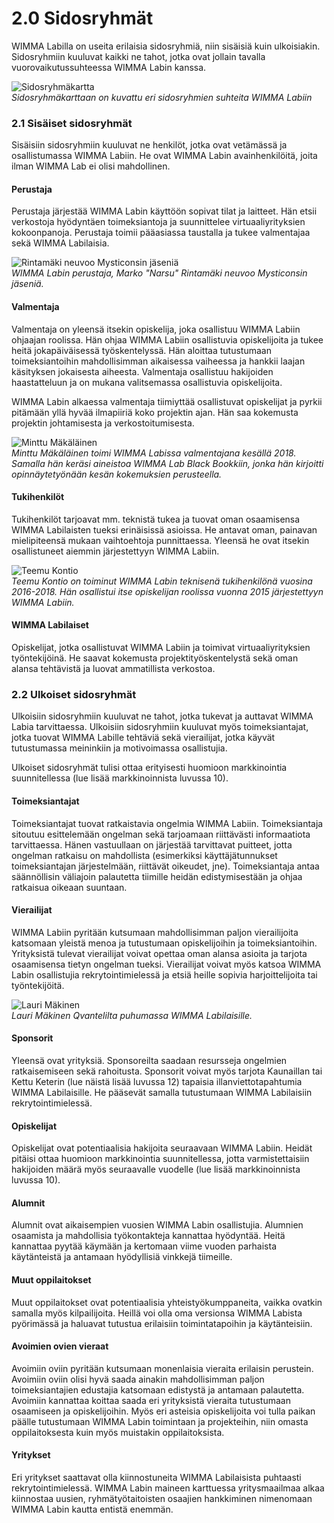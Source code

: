 # 2.0 Sidosryhmät
WIMMA Labilla on useita erilaisia sidosryhmiä, niin sisäisiä kuin ulkoisiakin. Sidosryhmiin kuuluvat kaikki ne tahot, jotka ovat jollain tavalla vuorovaikutussuhteessa WIMMA Labin kanssa.

![Sidosryhmäkartta](../images/image004.jpg)  
*Sidosryhmäkarttaan on kuvattu eri sidosryhmien suhteita WIMMA Labiin*

### 2.1 Sisäiset sidosryhmät
Sisäisiin sidosryhmiin kuuluvat ne henkilöt, jotka ovat vetämässä ja osallistumassa WIMMA Labiin. He ovat WIMMA Labin avainhenkilöitä, joita ilman WIMMA Lab ei olisi mahdollinen.

#### Perustaja
Perustaja järjestää WIMMA Labin käyttöön sopivat tilat ja laitteet. Hän etsii verkostoja hyödyntäen toimeksiantoja ja suunnittelee virtuaaliyrityksien kokoonpanoja. Perustaja toimii pääasiassa taustalla ja tukee valmentajaa sekä WIMMA Labilaisia.

![Rintamäki neuvoo Mysticonsin jäseniä](../images/image005.jpg)  
*WIMMA Labin perustaja, Marko "Narsu" Rintamäki neuvoo Mysticonsin jäseniä.*

#### Valmentaja
Valmentaja on yleensä itsekin opiskelija, joka osallistuu WIMMA Labiin ohjaajan roolissa. Hän ohjaa WIMMA Labiin osallistuvia opiskelijoita ja tukee heitä jokapäiväisessä työskentelyssä. Hän aloittaa tutustumaan toimeksiantoihin mahdollisimman aikaisessa vaiheessa ja hankkii laajan käsityksen jokaisesta aiheesta. Valmentaja osallistuu hakijoiden haastatteluun ja on mukana valitsemassa osallistuvia opiskelijoita. 

WIMMA Labin alkaessa valmentaja tiimiyttää osallistuvat opiskelijat ja pyrkii pitämään yllä hyvää ilmapiiriä koko projektin ajan. Hän saa kokemusta projektin johtamisesta ja verkostoitumisesta.

![Minttu Mäkäläinen](../images/image006.jpg)  
*Minttu Mäkäläinen toimi WIMMA Labissa valmentajana kesällä 2018. Samalla hän keräsi aineistoa WIMMA Lab Black Bookkiin, jonka hän kirjoitti opinnäytetyönään kesän kokemuksien perusteella.*

#### Tukihenkilöt 
Tukihenkilöt tarjoavat mm. teknistä tukea ja tuovat oman osaamisensa WIMMA Labilaisten tueksi erinäisissä asioissa. He antavat oman, painavan mielipiteensä mukaan vaihtoehtoja punnittaessa. Yleensä he ovat itsekin osallistuneet aiemmin järjestettyyn WIMMA Labiin.

![Teemu Kontio](../images/image007.jpg)   
*Teemu Kontio on toiminut WIMMA Labin teknisenä tukihenkilönä vuosina 2016-2018. Hän osallistui itse opiskelijan roolissa vuonna 2015 järjestettyyn WIMMA Labiin.*

#### WIMMA Labilaiset
Opiskelijat, jotka osallistuvat WIMMA Labiin ja toimivat virtuaaliyrityksien työntekijöinä. He saavat kokemusta projektityöskentelystä sekä oman alansa tehtävistä ja luovat ammatillista verkostoa.

### 2.2 Ulkoiset sidosryhmät
Ulkoisiin sidosryhmiin kuuluvat ne tahot, jotka tukevat ja auttavat WIMMA Labia tarvittaessa. Ulkoisiin sidosryhmiin kuuluvat myös toimeksiantajat, jotka tuovat WIMMA Labille tehtäviä sekä vierailijat, jotka käyvät tutustumassa meininkiin ja motivoimassa osallistujia.

Ulkoiset sidosryhmät tulisi ottaa erityisesti huomioon markkinointia suunnitellessa (lue lisää markkinoinnista luvussa 10).

#### Toimeksiantajat
Toimeksiantajat tuovat ratkaistavia ongelmia WIMMA Labiin. Toimeksiantaja sitoutuu esittelemään ongelman sekä tarjoamaan riittävästi informaatiota tarvittaessa. Hänen vastuullaan on järjestää tarvittavat puitteet, jotta ongelman ratkaisu on mahdollista (esimerkiksi käyttäjätunnukset toimeksiantajan järjestelmään, riittävät oikeudet, jne). Toimeksiantaja antaa säännöllisin väliajoin palautetta tiimille heidän edistymisestään ja ohjaa ratkaisua oikeaan suuntaan.

#### Vierailijat
WIMMA Labiin pyritään kutsumaan mahdollisimman paljon vierailijoita katsomaan yleistä menoa ja tutustumaan opiskelijoihin ja toimeksiantoihin. Yrityksistä tulevat vierailijat voivat opettaa oman alansa asioita ja tarjota osaamisensa tietyn ongelman tueksi. Vierailijat voivat myös katsoa WIMMA Labin osallistujia rekrytointimielessä ja etsiä heille sopivia harjoittelijoita tai työntekijöitä.

![Lauri Mäkinen](../images/image008.jpg)  
*Lauri Mäkinen Qvantelilta puhumassa WIMMA Labilaisille.*

#### Sponsorit
Yleensä ovat yrityksiä. Sponsoreilta saadaan resursseja ongelmien ratkaisemiseen sekä rahoitusta. Sponsorit voivat myös tarjota Kaunaillan tai Kettu Keterin (lue näistä lisää luvussa 12) tapaisia illanviettotapahtumia WIMMA Labilaisille. He pääsevät samalla tutustumaan WIMMA Labilaisiin rekrytointimielessä.

#### Opiskelijat
Opiskelijat ovat potentiaalisia hakijoita seuraavaan WIMMA Labiin. Heidät pitäisi ottaa huomioon markkinointia suunnitellessa, jotta varmistettaisiin hakijoiden määrä myös seuraavalle vuodelle (lue lisää markkinoinnista luvussa 10).

#### Alumnit
Alumnit ovat aikaisempien vuosien WIMMA Labin osallistujia. Alumnien osaamista ja mahdollisia työkontakteja kannattaa hyödyntää. Heitä kannattaa pyytää käymään ja kertomaan viime vuoden parhaista käytänteistä ja antamaan hyödyllisiä vinkkejä tiimeille.

#### Muut oppilaitokset
Muut oppilaitokset ovat potentiaalisia yhteistyökumppaneita, vaikka ovatkin samalla myös kilpailijoita. Heillä voi olla oma versionsa WIMMA Labista pyörimässä ja haluavat tutustua erilaisiin toimintatapoihin ja käytänteisiin.

#### Avoimien ovien vieraat
Avoimiin oviin pyritään kutsumaan monenlaisia vieraita erilaisin perustein. Avoimiin oviin olisi hyvä saada ainakin mahdollisimman paljon toimeksiantajien edustajia katsomaan edistystä ja antamaan palautetta. Avoimiin kannattaa koittaa saada eri yrityksistä vieraita tutustumaan osaamiseen ja opiskelijoihin. Myös eri asteisia opiskelijoita voi tulla paikan päälle tutustumaan WIMMA Labin toimintaan ja projekteihin, niin omasta oppilaitoksesta kuin myös muistakin oppilaitoksista.

#### Yritykset
Eri yritykset saattavat olla kiinnostuneita WIMMA Labilaisista puhtaasti rekrytointimielessä. WIMMA Labin maineen karttuessa yritysmaailmaa alkaa kiinnostaa uusien, ryhmätyötaitoisten osaajien hankkiminen nimenomaan WIMMA Labin kautta entistä enemmän.
